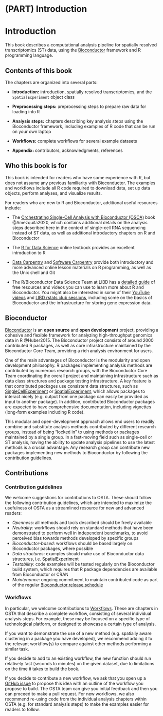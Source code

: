 # (PART) Introduction {-}

# Introduction

This book describes a computational analysis pipeline for spatially resolved transcriptomics (ST) data, using the [Bioconductor](http://bioconductor.org/) framework and R programming language.


## Contents of this book

The chapters are organized into several parts:

- **Introduction:** introduction, spatially resolved transcriptomics, and the `SpatialExperiment` object class

- **Preprocessing steps:** preprocessing steps to prepare raw data for loading into R

- **Analysis steps:** chapters describing key analysis steps using the Bioconductor framework, including examples of R code that can be run on your own laptop

- **Workflows:** complete workflows for several example datasets

- **Appendix:** contributors, acknowledgments, references


## Who this book is for

This book is intended for readers who have some experience with R, but does not assume any previous familiarity with Bioconductor. The examples and workflows include all R code required to download data, set up data objects, perform analyses, and visualize results.

For readers who are new to R and Bioconductor, additional useful resources include:

- The [Orchestrating Single-Cell Analysis with Bioconductor (OSCA)](https://osca.bioconductor.org/) book @Amezquita2020, which contains additional details on the analysis steps described here in the context of single-cell RNA sequencing instead of ST data, as well as additional introductory chapters on R and Bioconductor

- The [R for Data Science](https://r4ds.had.co.nz/) online textbook provides an excellent introduction to R

- [Data Carpentry](https://datacarpentry.org/) and [Software Carpentry](https://software-carpentry.org/) provide both introductory and more advanced online lesson materials on R programming, as well as the Unix shell and Git

- The R/Bioconductor Data Science Team at LIBD has a [detailed guide](https://lcolladotor.github.io/bioc_team_ds/rbioconductor-data-science-bootcamps.html#.YQyzLtNKgdk) of free resources and videos you can use to learn more about R and Bioconductor. You might also be interested in some of their [YouTube videos](https://www.youtube.com/c/LeonardoColladoTorres/playlists) and [LIBD rstats club sessions](https://docs.google.com/spreadsheets/d/1is8dZSd0FZ9Qi1Zvq1uRhm-P1McnJRd_zxdAfCRoMfA/edit?usp=sharing), including some on the basics of Bioconductor and the infrastructure for storing gene expression data.


## Bioconductor

[Bioconductor](http://bioconductor.org/) is an **open source** and **open development** project, providing a cohesive and flexible framework for analyzing high-throughput genomics data in R @Huber2015. The Bioconductor project consists of around 2000 contributed R packages, as well as core infrastructure maintained by the Bioconductor Core Team, providing a rich analysis environment for users.

One of the main advantages of Bioconductor is the modularity and open development philosophy. R packages implementing analysis methods are contributed by numerous research groups, with the Bioconductor Core Team coordinating the overall project and maintaining infrastructure such as data class structures and package testing infrastructure. A key feature is that contributed packages use consistent data structures, such as [SingleCellExperiment](http://bioconductor.org/packages/release/bioc/vignettes/SingleCellExperiment/inst/doc/intro.html) or [SpatialExperiment](https://bioconductor.org/packages/SpatialExperiment), which allows packages to interact nicely (e.g. output from one package can easily be provided as input to another package). In addition, contributed Bioconductor packages are expected to have comprehensive documentation, including vignettes (long-form examples including R code).

This modular and open-development approach allows end users to readily combine and substitute analysis methods contributed by different research groups, instead of being "locked in" to using methods or packages maintained by a single group. In a fast-moving field such as single-cell or ST analysis, having the ability to update analysis pipelines to use the latest methods is a crucial advantage. Any research group can contribute new packages implementing new methods to Bioconductor by following the contribution guidelines.


## Contributions

### Contribution guidelines

We welcome suggestions for contributions to OSTA. These should follow the following contribution guidelines, which are intended to maximize the usefulness of OSTA as a streamlined resource for new and advanced readers:

- *Openness*: all methods and tools described should be freely available
- *Neutrality*: workflows should rely on standard methods that have been demonstrated to perform well in independent benchmarks, to avoid perceived bias towards methods developed by specific groups
- *Bioconductor-based*: workflows should be based largely on Bioconductor packages, where possible
- *Data structures*: examples should make use of Bioconductor data structures, i.e. [SpatialExperiment](https://bioconductor.org/packages/SpatialExperiment)
- *Testability*: code examples will be tested regularly on the Bioconductor build system, which requires that R package dependencies are available from Bioconductor or CRAN
- *Maintenance*: ongoing commitment to maintain contributed code as part of the regular [Bioconductor release schedule](http://bioconductor.org/developers/)


### Workflows

In particular, we welcome contributions to [Workflows]. These are chapters in OSTA that describe a complete workflow, consisting of several individual analysis steps. For example, these may be focused on a specific type of technological platform, or designed to showcase a certain type of analysis.

If you want to demonstrate the use of a new method (e.g. spatially aware clustering in a package you have developed), we recommend adding it to the relevant workflow(s) to compare against other methods performing a similar task.

If you decide to add to an existing workflow, the new function should run relatively fast (seconds to minutes) on the given dataset, due to limitations on the time it takes to build the book.

If you decide to contribute a new workflow, we ask that you open up a [GitHub issue](https://github.com/lmweber/OSTA-book/issues) to propose this idea with an outline of the workflow you propose to build. The OSTA team can give you initial feedback and then you can proceed to make a pull request. For new workflows, we also recommend re-using code from the individual analysis chapters within OSTA (e.g. for standard analysis steps) to make the examples easier for readers to follow.

